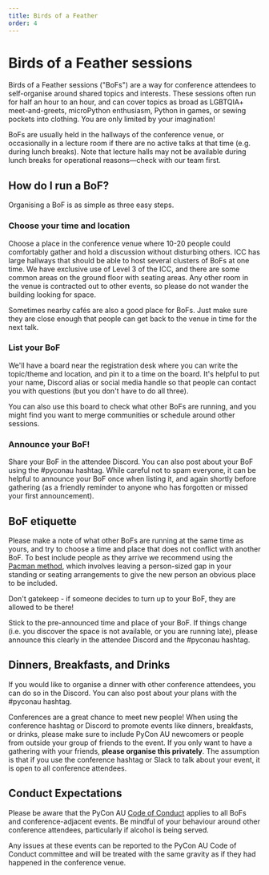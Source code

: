 ```yaml
---
title: Birds of a Feather
order: 4
---
```


# Birds of a Feather sessions

Birds of a Feather sessions ("BoFs") are a way for conference attendees to self-organise around shared topics and interests. These sessions often run for half an hour to an hour, and can cover topics as broad as LGBTQIA+ meet-and-greets, microPython enthusiasm, Python in games, or sewing pockets into clothing. You are only limited by your imagination!

BoFs are usually held in the hallways of the conference venue, or occasionally in a lecture room if there are no active talks at that time (e.g. during lunch breaks). Note that lecture halls may not be available during lunch breaks for operational reasons&mdash;check with our team first.

## How do I run a BoF?

Organising a BoF is as simple as three easy steps.

### Choose your time and location

Choose a place in the conference venue where 10-20 people could comfortably gather and hold a discussion without disturbing others. ICC has large hallways that should be able to host several clusters of BoFs at one time. We have exclusive use of Level 3 of the ICC, and there are some common areas on the ground floor with seating areas. Any other room in the venue is contracted out to other events, so please do not wander the building looking for space.

Sometimes nearby cafés are also a good place for BoFs. Just make sure they are close enough that people can get back to the venue in time for the next talk.

### List your BoF

We'll have a board near the registration desk where you can write the topic/theme and location, and pin it to a time on the board. It's helpful to put your name, Discord alias or social media handle so that people can contact you with questions (but you don't have to do all three).

You can also use this board to check what other BoFs are running, and you might find you want to merge communities or schedule around other sessions.

### Announce your BoF!

Share your BoF in the attendee Discord. You can also post about your BoF using the #pyconau hashtag. While careful not to spam everyone, it can be helpful to announce your BoF once when listing it, and again shortly before gathering (as a friendly reminder to anyone who has forgotten or missed your first announcement).

## BoF etiquette

Please make a note of what other BoFs are running at the same time as yours, and try to choose a time and place that does not conflict with another BoF. To best include people as they arrive we recommend using the [Pacman method](http://ericholscher.com/blog/2017/aug/2/pacman-rule-conferences/), which involves leaving a person-sized gap in your standing or seating arrangements to give the new person an obvious place to be included.

Don't gatekeep - if someone decides to turn up to your BoF, they are allowed to be there!

Stick to the pre-announced time and place of your BoF. If things change (i.e. you discover the space is not available, or you are running late), please announce this clearly in the attendee Discord and the #pyconau hashtag.

## Dinners, Breakfasts, and Drinks

If you would like to organise a dinner with other conference attendees, you can do so in the Discord. You can also post about your plans with the #pyconau hashtag.

Conferences are a great chance to meet new people! When using the conference hashtag or Discord to promote events like dinners, breakfasts, or drinks, please make sure to include PyCon AU newcomers or people from outside your group of friends to the event. If you only want to have a gathering with your friends, **please organise this privately**. The assumption is that if you use the conference hashtag or Slack to talk about your event, it is open to all conference attendees.

## Conduct Expectations

Please be aware that the PyCon AU [Code of Conduct](/conduct) applies to all BoFs and conference-adjacent events. Be mindful of your behaviour around other conference attendees, particularly if alcohol is being served.

Any issues at these events can be reported to the PyCon AU Code of Conduct committee and will be treated with the same gravity as if they had happened in the conference venue.
